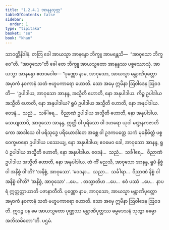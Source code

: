 ```yaml
---
title: "1.2.4.1 အာနန္ဒသုတ္တ"
tableOfContents: false
sidebar:
  order: 1
type: "tipitaka"
basket: "su"
book: "khan"
---
```



<DynamicBreadcrumb />

<Division number="83" book="khan">

<Paragraph number="466" book="khan">
သာဝတ္ထိနိဒါနံ. တတြ ခေါ အာယသ္မာ အာနန္ဒော ဘိက္ခူ အာမန္တေသိ—  “အာဝုသော ဘိက္ခဝေ”တိ. “အာဝုသော”တိ ခေါ တေ ဘိက္ခူ အာယသ္မတော အာနန္ဒဿ ပစ္စဿောသုံ. အာယသ္မာ အာနန္ဒော ဧတဒဝေါစ—
</Paragraph>

<Paragraph number="467" book="khan">
“ပုဏ္ဏော နာမ, အာဝုသော, အာယသ္မာ မန္တာဏိပုတ္တော အမှာကံ နဝကာနံ သတံ ဗဟူပကာရော ဟောတိ. သော အမှေ ဣမိနာ ဩဝါဒေန ဩဝဒတိ—  ‘ဥပါဒါယ, အာဝုသော အာနန္ဒ, အသ္မီတိ ဟောတိ, နော အနုပါဒါယ. ကိဉ္စ ဥပါဒါယ အသ္မီတိ ဟောတိ, နော အနုပါဒါယ? ရူပံ ဥပါဒါယ အသ္မီတိ ဟောတိ, နော အနုပါဒါယ. ဝေဒနံ…  သညံ…  သင်္ခါရေ…  ဝိညာဏံ ဥပါဒါယ အသ္မီတိ ဟောတိ, နော အနုပါဒါယ.
</Paragraph>

<Paragraph number="468" book="khan">
သေယျထာပိ, အာဝုသော အာနန္ဒ, ဣတ္ထီ ဝါ ပုရိသော ဝါ ဒဟရော ယုဝါ မဏ္ဍနကဇာတိကော အာဒါသေ ဝါ ပရိသုဒ္ဓေ ပရိယောဒါတေ အစ္ဆေ ဝါ ဥဒကပတ္တေ သကံ မုခနိမိတ္တံ ပစ္စဝေက္ခမာနော ဥပါဒါယ ပဿေယျ, နော အနုပါဒါယ; ဧဝမေဝ ခေါ, အာဝုသော အာနန္ဒ, ရူပံ ဥပါဒါယ အသ္မီတိ ဟောတိ, နော အနုပါဒါယ. ဝေဒနံ…  သညံ…  သင်္ခါရေ…  ဝိညာဏံ ဥပါဒါယ အသ္မီတိ ဟောတိ, နော အနုပါဒါယ.
</Paragraph>

<Paragraph number="469" book="khan">
တံ ကိံ မညသိ, အာဝုသော အာနန္ဒ, ရူပံ နိစ္စံ ဝါ အနိစ္စံ ဝါ’တိ? ‘အနိစ္စံ, အာဝုသော’. ‘ဝေဒနာ…  သညာ…  သင်္ခါရာ…  ဝိညာဏံ နိစ္စံ ဝါ အနိစ္စံ ဝါ’တိ? ‘အနိစ္စံ, အာဝုသော’ …ပေ… . တသ္မာတိဟ …ပေ…  ဧဝံ ပဿံ …ပေ…  နာပရံ ဣတ္ထတ္တာယာတိ ပဇာနာတီတိ. ပုဏ္ဏော နာမ, အာဝုသော, အာယသ္မာ မန္တာဏိပုတ္တော အမှာကံ နဝကာနံ သတံ ဗဟူပကာရော ဟောတိ. သော အမှေ ဣမိနာ ဩဝါဒေန ဩဝဒတိ. ဣဒဉ္စ ပန မေ အာယသ္မတော ပုဏ္ဏဿ မန္တာဏိပုတ္တဿ ဓမ္မဒေသနံ သုတွာ ဓမ္မော အဘိသမိတော”တိ.

</Paragraph>
</Division>

<Paragraph number="470" type="center" book="khan">
ပဌမံ.
</Paragraph>